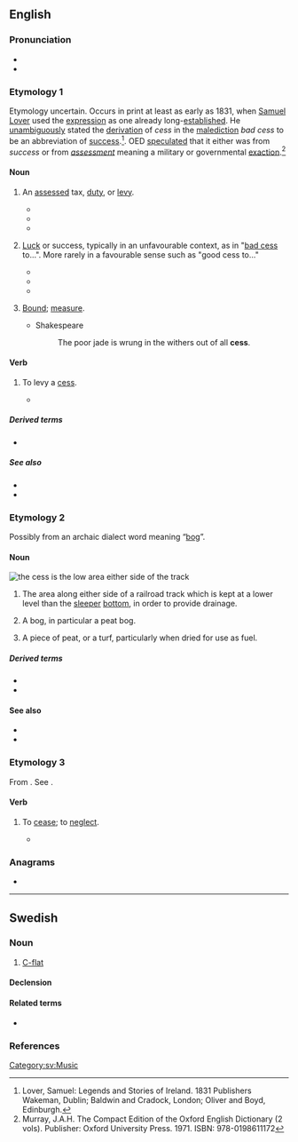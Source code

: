 {{also|ċess}}
==English==
{{wikipedia}}

===Pronunciation===
* {{IPA|/sɛs/|lang=en}}
* {{rhymes|ɛs|lang=en}}

===Etymology 1===
Etymology uncertain. Occurs in print at least as early as 1831, when [[Wikipedia:Samuel Lover|Samuel Lover]] used the [[expression]] as one already long-[[establish]]ed. He [[unambiguous]]ly stated the [[derivation]] of ''cess'' in the [[malediction]] ''bad cess'' to be an abbreviation of [[success]].<ref>Lover, Samuel: Legends and Stories of Ireland. 1831 Publishers Wakeman, Dublin; Baldwin and Cradock, London; Oliver and Boyd, Edinburgh.</ref>. OED [[speculate]]d that it either was from ''success'' or from ''[[assessment]]'' meaning a military or governmental [[exaction]].<ref name= "OEDJHM">Murray, J.A.H. The Compact Edition of the Oxford English Dictionary (2 vols). Publisher: Oxford University Press. 1971. ISBN: 978-0198611172</ref>
====Noun====
{{en-noun|es}}

# {{lb|en|British|Ireland}} An [[assess]]ed tax, [[duty]], or [[levy]].
#* {{quote-book|lang=en|year=1596|author={{w|Edmund Spenser|Spenser}}|title={{w|A View of the Present State of Ireland}}|url=http://books.google.com/books?id=1iFMAAAAcAAJ&pg=PA503|passage='''Cess''' is none other than that which you yourself called imposition...}}
#*{{quote-book|lang=en|author=G.R. Madan|title=Indian Social Problems (Vol-2): Social Disorganization and reconstruction|url=https://books.google.com/books?id=RdAIBAAAQBAJ&pg=PA225|passage=The act provides for a levy of a '''cess''' on all coal and [[coke]] [[despatch]]ed from [[colliery|collieries]] in India, at such [[rate]], not less than twenty-five [[paise]]  and not more than fifty paise per ton, as may be fixed by the Central Government.|isbn=978-81-8424-460-1|year=1967}}
#*{{quote-book|lang=en|title=The Water (Prevention and Control of Pollution) Act, 1974|url=https://books.google.com/books?id=gCw61ycQN4IC&pg=PA76|year=2006|publisher=Georg Thieme Verlag|pages=76–|passage=Therefore it was [[propose]]d to [[levy]] a '''cess''' on [[local]] [[authority|authorities]] which are [[entrust]]ed with the duty of [[supply]]ing water under the law by or under which they are [[constitute]]d and on [[certain]] [[specify|specified]] [[industry|industries]]. }}
# {{lb|en|British|Ireland|informal}} [[luck|Luck]] or success, typically in an unfavourable context, as in "[[bad cess]] to...".  More rarely in a favourable sense such as "good cess to..."
#*{{quote-book|lang=en|title=News for Farmer Cooperatives|url=https://books.google.com/books?id=Z5tGqujooWIC|year=1962|publisher=Information Office, Farm Credit Administration|passage=Midland has had good '''cess''' with using minute commercials eight television stations, cited as one example of modernizing its advertising.}}
#*{{quote-book|lang=en|title=Canada Month|url=https://books.google.com/books?id=h2EiAQAAMAAJ|year=1965|passage=It is good '''cess''' to feel the warmth and [[sincerity]] of this [[couple]] who fill the [[role]] of the Queen's [[representative]] in Canada.}}
#*{{quote-book|lang=en|author=Kevin O'Malley|title=Inside|url=https://books.google.com/books?id=GyZKAtqLf5cC&pg=PA37|year=2004|isbn=978-1-4120-1770-1|passage=Bad '''cess''' to it, b'ys! Where's the blessed ting, at all, at all? Bad '''cess''' to it!}}
# {{lb|en|obsolete}} [[bound|Bound]]; [[measure]].
#* Shakespeare
#*: The poor jade is wrung in the withers out of all '''cess'''.

====Verb====
{{en-verb|cesses|cessing|cessed}}

# {{lb|en|British|Ireland}} To levy a [[#Noun|cess]].
#* {{quote-book|lang=en|year=1596|author={{w|Edmund Spenser|Spenser}}|title={{w|A View of the Present State of Ireland}}|chapter=|edition=|url=http://books.google.com/books?id=1iFMAAAAcAAJ&pg=PA517|passage=...according to the quantity thereof, we may '''cess''' the said rent and allowance issuing thereout.}}

=====Derived terms=====
* {{l|en|bad cess}}

=====See also=====
* {{l|en|cease}}
* {{l|en|cessation}}

===Etymology 2===
Possibly from an archaic dialect word meaning “[[bog]]”.
====Noun====
[[File:Skagensbanen Bunken.jpg|thumb|right|the '''cess''' is the low area either side of the track]]
{{en-noun|es}}

# {{lb|en|rail transport}} The area along either side of a railroad track which is kept at a lower level than the [[sleeper]] [[bottom]], in order to provide drainage.
#{{lb|en|obsolete|dialect}} A bog, in particular a peat bog.
#{{lb|en|obsolete|dialect}} A piece of peat, or a turf, particularly when dried for use as fuel.

=====Derived terms=====
* {{l|en|cess path}}
* {{l|en|cess heave}}

====See also====
* {{l|en|cesspool}}
* {{l|en|cesspit}}

===Etymology 3===
From {{der|en|fr|cesser}}. See {{m|en|cease}}.

====Verb====
{{en-verb|cesses|cessing|cessed}}
# {{lb|en|obsolete|legal}} To [[cease]]; to [[neglect]].
#* {{quote-book|lang=en|author=John Perkins|title=A Profitable Book, Treating of the Laws of England|url=https://books.google.com/books?id=2YFDAAAAcAAJ|year=1827|passage=And [[therefore]], if there be [[lord]], [[mesne]], and [[tenant]], and the tenant [[doth]] '''cess''', and the mesne takes a wife and dies, his wife shall not have [[dower]] of the [[tenancy]]... }} 
===Anagrams===
* {{anagrams|en|a=cess|CSEs|ECSS|ESCs|secs|secs.}}

----

==Swedish==

===Noun===
{{sv-noun|n}}

# [[C-flat]]

====Declension====
{{sv-infl-noun-n-zero|genitive=}}

====Related terms====
* {{l|sv|ciss}}
===References===
<references />
[[Category:sv:Music]]